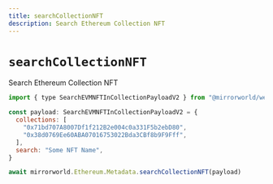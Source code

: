 ```yaml
---
title: searchCollectionNFT
description: Search Ethereum Collection NFT
---
```


# `searchCollectionNFT`

Search Ethereum Collection NFT

```js
import { type SearchEVMNFTInCollectionPayloadV2 } from "@mirrorworld/web3.js"

const payload: SearchEVMNFTInCollectionPayloadV2 = {
  collections: [
    "0x71bd707A8007Df1f212B2e004c0a331F5b2ebD80",
    "0x38d0769Ee60ABA07016753022Bda3CBf8b9F9Fff",
  ],
  search: "Some NFT Name",
}

await mirrorworld.Ethereum.Metadata.searchCollectionNFT(payload)
```
